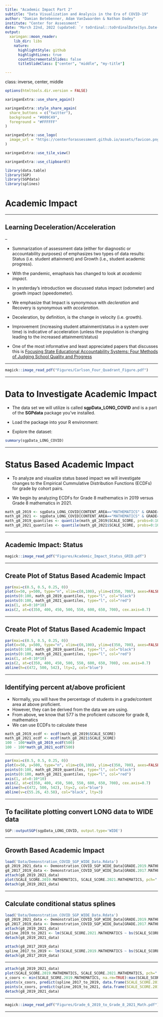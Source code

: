 ```yaml
---
title: "Academic Impact Part 2"
subtitle: "Data Visualization and Analysis in the Era of COVID-19"
author: "Damian Betebenner, Adam VanIwaarden & Nathan Dadey"
institute: "Center for Assessment"
date: "March 22nd, 2022 (updated: `r toOrdinal::toOrdinalDate(Sys.Date())`)"
output:
  xaringan::moon_reader:
    lib_dir: libs
    nature:
      highlightStyle: github
      highlightLines: true
      countIncrementalSlides: false
      titleSlideClass: ["center", "middle", "my-title"]

---
```

class: inverse, center, middle

```r
options(htmltools.dir.version = FALSE)
```

```r
xaringanExtra::use_share_again()
```

```r
xaringanExtra::style_share_again(
  share_buttons = c("twitter"),
  background = "#009C49",
  foreground = "#FFFFFF"
)
```

```r
xaringanExtra::use_logo(
  image_url = "https://centerforassessment.github.io/assets/favicon.png"
)
```

```r
xaringanExtra::use_tile_view()
```

```r
xaringanExtra::use_clipboard()
```

```r
library(data.table)
library(SGP)
library(SGPdata)
library(splines)
```

# Academic Impact

---

## Learning Deceleration/Acceleration

--

- Summarization of assessment data (either for diagnostic or accountability purposes) of emphasizes two types of data results: Status (i.e. student attainment) and Growth (i.e., student academic progress).

- With the pandemic, emaphasis has changed to look at _academic impact_.

- In yesterday's introduction we discussed status impact (odometer) and growth impact (speedometer).

- We emphasize that Impact is synonymous with _decleration_ and Recovery is synonymous with _acceleration_.

- Deceleration, by definition, is the change in velocity (i.e. growth).

- Improvement (increasing student attainment/status in a system over time) is indicative of acceleration (unless the population is changing leading to the increased attainment/status)

- One of the most informative and least appreciated papers that discusses this is [Focusing State Educational Accountability Systems: Four Methods of Judging School Quality and Progress](https://www.nciea.org/sites/default/files/publications/Dale020402.pdf)


---

```r
magick::image_read_pdf("Figures/Carlson_Four_Quadrant_Figure.pdf")
```

---

# Data to Investigate Academic Impact

- The data set we will utilize is called __sgpData_LONG_COVID__ and is a part of the __SGPdata__ package you've installed.

- Load the package into your R environment:


- Explore the dataset:

```r
summary(sgpData_LONG_COVID)
```

---

# Status Based Academic Impact

- To analyze and visualize status based impact we will investigate changes to the Empirical Cummulative Distribution Functions (ECDFs) for grade by cohort pairs.

- We begin by analyzing ECDFs for Grade 8 mathematics in 2019 versus Grade 8 mathematics in 2021.

```r
math_g8_2019 <- sgpData_LONG_COVID[CONTENT_AREA=="MATHEMATICS" & GRADE=="8" & YEAR=="2019"]
math_g8_2021 <- sgpData_LONG_COVID[CONTENT_AREA=="MATHEMATICS" & GRADE=="8" & YEAR=="2021"]
math_g8_2019_quantiles <- quantile(math_g8_2019$SCALE_SCORE, probs=0:100/100)
math_g8_2021_quantiles <- quantile(math_g8_2021$SCALE_SCORE, probs=0:100/100)
```

---

## Academic Impact: Status

```r
magick::image_read_pdf("Figures/Academic_Impact_Status_GRID.pdf")
```

---

## Create Plot of Status Based Academic Impact

```r
par(mai=c(0.5, 0.5, 0.25, 0))
plot(x=50, y=500, type="n", xlim=c(0,100), ylim=c(350, 700), axes=FALSE, main="Status Academic Impact: Mathematics Grade 8")
points(0:100, math_g8_2019_quantiles, type="l", col="black")
points(0:100, math_g8_2021_quantiles, type="l", col="red")
axis(1, at=0:10*10)
axis(2, at=c(350, 400, 450, 500, 550, 600, 650, 700), cex.axis=0.7)
```

---

## Create Plot of Status Based Academic Impact

```r
par(mai=c(0.5, 0.5, 0.25, 0))
plot(x=50, y=500, type="n", xlim=c(0,100), ylim=c(350, 700), axes=FALSE, main="Status Academic Impact: Mathematics Grade 8")
points(0:100, math_g8_2019_quantiles, type="l", col="black")
points(0:100, math_g8_2021_quantiles, type="l", col="red")
axis(1, at=0:10*10)
axis(2, at=c(350, 400, 450, 500, 550, 600, 650, 700), cex.axis=0.7)
abline(h=c(472, 500, 542), lty=2, col="blue")
```

---

## Identifying percent at/above proficient

- Normally, you will have the percentage of students in a grade/content area at above proficient.
- However, they can be derived from the data we are using.
- From above, we know that 577 is the proficient cutscore for grade 8, mathematics
- We can use ECDFs to calculate these

```r
math_g8_2019_ecdf <- ecdf(math_g8_2019$SCALE_SCORE)
math_g8_2021_ecdf <- ecdf(math_g8_2021$SCALE_SCORE)
100 - 100*math_g8_2019_ecdf(500)
100 - 100*math_g8_2021_ecdf(500)
```

---

```r
par(mai=c(0.5, 0.5, 0.25, 0))
plot(x=50, y=500, type="n", xlim=c(0,100), ylim=c(350, 700), axes=FALSE, main="Status Academic Impact: Mathematics Grade 8")
points(0:100, math_g8_2019_quantiles, type="l", col="black")
points(0:100, math_g8_2021_quantiles, type="l", col="red")
axis(1, at=0:10*10)
axis(2, at=c(350, 400, 450, 500, 550, 600, 650, 700), cex.axis=0.7)
abline(h=c(472, 500, 542), lty=2, col="blue")
abline(v=c(55.26, 43.58), col="black", lty=3)
```

---

## To facilitate plotting convert LONG data to WIDE data

```r
SGP::outputSGP(sgpData_LONG_COVID, output.type='WIDE')
```

---

## Growth Based Academic Impact

```r
load('Data/Demonstration_COVID_SGP_WIDE_Data.Rdata')
g8_2019_2021_data <- Demonstration_COVID_SGP_WIDE_Data[GRADE.2019.MATHEMATICS=="6" & GRADE.2021.MATHEMATICS=="8"]
g8_2017_2019_data <- Demonstration_COVID_SGP_WIDE_Data[GRADE.2017.MATHEMATICS=="6" & GRADE.2019.MATHEMATICS=="8"]
attach(g8_2019_2021_data)
plot(SCALE_SCORE.2019.MATHEMATICS, SCALE_SCORE.2021.MATHEMATICS, pch=".", cex=0.5, xlab="Scaled Score 2019: Grade 6", ylab="Scaled Score 2021: Grade 8")
detach(g8_2019_2021_data)
```

---

## Calculate conditional status splines

```r
load('Data/Demonstration_COVID_SGP_WIDE_Data.Rdata')
g8_2019_2021_data <- Demonstration_COVID_SGP_WIDE_Data[GRADE.2019.MATHEMATICS=="6" & GRADE.2021.MATHEMATICS=="8"]
g8_2017_2019_data <- Demonstration_COVID_SGP_WIDE_Data[GRADE.2017.MATHEMATICS=="6" & GRADE.2019.MATHEMATICS=="8"]
attach(g8_2019_2021_data)
spline_2019_to_2021 <- lm(SCALE_SCORE.2021.MATHEMATICS ~ bs(SCALE_SCORE.2019.MATHEMATICS))
detach(g8_2019_2021_data)

attach(g8_2017_2019_data)
spline_2017_to_2019 <- lm(SCALE_SCORE.2019.MATHEMATICS ~ bs(SCALE_SCORE.2017.MATHEMATICS))
detach(g8_2017_2019_data)
```

---


```r
attach(g8_2019_2021_data)
plot(SCALE_SCORE.2019.MATHEMATICS, SCALE_SCORE.2021.MATHEMATICS, pch=".", cex=0.5, xlab="Scaled Score 2019: Grade 6", ylab="Scaled Score 2021: Grade 8")
x_coors <- min(SCALE_SCORE.2019.MATHEMATICS, na.rm=TRUE):max(SCALE_SCORE.2019.MATHEMATICS)
points(x_coors, predict(spline_2017_to_2019, data.frame(SCALE_SCORE.2017.MATHEMATICS=x_coors)), col="black", type="l")
points(x_coors, predict(spline_2019_to_2021, data.frame(SCALE_SCORE.2019.MATHEMATICS=x_coors)), col="red", type="l")
detach(g8_2019_2021_data)
```

---

```r
magick::image_read_pdf("Figures/Grade_6_2019_to_Grade_8_2021_Math.pdf")
```
---
